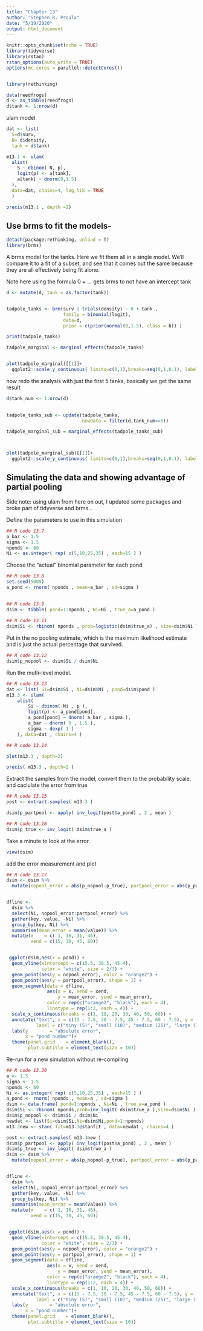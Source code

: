 ```yaml
---
title: "Chapter 13"
author: "Stephen R. Proulx"
date: "5/19/2020"
output: html_document
---
```


```r

knitr::opts_chunk$set(echo = TRUE)
library(tidyverse)
library(rstan)
rstan_options(auto_write = TRUE)
options(mc.cores = parallel::detectCores())


library(rethinking)

```


```r
data(reedfrogs)
d <- as_tibble(reedfrogs)
d$tank <- 1:nrow(d)
```

ulam model
```r
dat <- list(
  S=d$surv,
  N= d$density,
  tank = d$tank)

m13.1 <- ulam(
  alist(
    S ~ dbinom( N, p),
    logit(p) <- a[tank],
    a[tank] ~ dnorm(0,1.5)
  ),
  data=dat, chains=4, log_lik = TRUE
  )
```

```r
precis(m13.1 , depth =2)
```



## Use brms to fit the models-
```r
detach(package:rethinking, unload = T)
library(brms)
```


A brms model for the tanks. Here we fit them all in a single model. We'll compare it to a fit of a subset, and see that it comes out the same because they are all effectively being fit alone.

Note here using the formula  0 + ... gets  brms to not have an intercept tank
```r

d <- mutate(d, tank = as.factor(tank))


tadpole_tanks <- brm(surv | trials(density) ~ 0 + tank ,
                     family = binomial(logit),
                     data=d,
                     prior = c(prior(normal(0,1.5), class = b)) )
```



```r
print(tadpole_tanks)
```

```r
tadpole_marginal <- marginal_effects(tadpole_tanks) 


plot(tadpole_marginal)[[1]]+
  ggplot2::scale_y_continuous( limits=c(0,1),breaks=seq(0,1,0.1), labels=seq(0,1,0.1))
```
now redo the analysis with just the first 5 tanks, basically we get the same result
```r

d$tank_num <- 1:nrow(d)
 

tadpole_tanks_sub <- update(tadpole_tanks,
                            newdata = filter(d,tank_num<=5))

tadpole_marginal_sub = marginal_effects(tadpole_tanks_sub)



plot(tadpole_marginal_sub)[[1]]+
  ggplot2::scale_y_continuous( limits=c(0,1),breaks=seq(0,1,0.1), labels=seq(0,1,0.1))
```

## Simulating the data and showing advantage of partial pooling
Side note: using ulam from here on out, I updated some packages and broke part of tidyverse and brms...

Define the parameters to use in this simulation
```r
## R code 13.7
a_bar <- 1.5
sigma <- 1.5
nponds <- 60
Ni <- as.integer( rep( c(5,10,25,35) , each=15 ) )
```

Choose the "actual" binomial parameter for each pond
```r
## R code 13.8
set.seed(5005)
a_pond <- rnorm( nponds , mean=a_bar , sd=sigma )
 
```


```r
## R code 13.9
dsim <- tibble( pond=1:nponds , Ni=Ni , true_a=a_pond )  
 
## R code 13.11
dsim$Si <- rbinom( nponds , prob=logistic(dsim$true_a) , size=dsim$Ni )
```


Put in the no pooling estimate, which is the maximum likelihood estimate and is just the actual percentage that survived.
```r
## R code 13.12
dsim$p_nopool <- dsim$Si / dsim$Ni
```


Run the mutli-level model.
```r
## R code 13.13
dat <- list( Si=dsim$Si , Ni=dsim$Ni , pond=dsim$pond )
m13.3 <- ulam(
    alist(
        Si ~ dbinom( Ni , p ),
        logit(p) <- a_pond[pond],
        a_pond[pond] ~ dnorm( a_bar , sigma ),
        a_bar ~ dnorm( 0 , 1.5 ),
        sigma ~ dexp( 1 )
    ), data=dat , chains=4 )
```


```r
## R code 13.14

plot(m13.3 , depth=2)

precis( m13.3 , depth=2 )

```

Extract the samples from the model, convert them to the probability scale, and caclulate the error from true
```r
## R code 13.15
post <- extract.samples( m13.3 ) 

dsim$p_partpool <- apply( inv_logit(post$a_pond) , 2 , mean )

## R code 13.16
dsim$p_true <- inv_logit( dsim$true_a )
```


Take a minute to look at the error.
```r
view(dsim)
```


add the error measurement and plot
```r
## R code 13.17
dsim <- dsim %>%
  mutate(nopool_error = abs(p_nopool-p_true), partpool_error = abs(p_partpool-p_true))


dfline <- 
  dsim %>%
  select(Ni, nopool_error:partpool_error) %>%
  gather(key, value, -Ni) %>%
  group_by(key, Ni) %>%
  summarise(mean_error = mean(value)) %>%
  mutate(x    = c( 1, 16, 31, 46),
         xend = c(15, 30, 45, 60))


 ggplot(dsim,aes(x = pond)) +
  geom_vline(xintercept = c(15.5, 30.5, 45.4), 
             color = "white", size = 2/3) +
  geom_point(aes(y = nopool_error), color = "orange2") +
  geom_point(aes(y = partpool_error), shape = 1) +
  geom_segment(data = dfline, 
               aes(x = x, xend = xend, 
                   y = mean_error, yend = mean_error),
               color = rep(c("orange2", "black"), each = 4),
               linetype = rep(1:2, each = 4)) +
  scale_x_continuous(breaks = c(1, 10, 20, 30, 40, 50, 60)) +
  annotate("text", x = c(15 - 7.5, 30 - 7.5, 45 - 7.5, 60 - 7.5), y = .45, 
           label = c("tiny (5)", "small (10)", "medium (25)", "large (35)")) +
  labs(y        = "absolute error",
       x = "pond number")+
  theme(panel.grid    = element_blank(),
        plot.subtitle = element_text(size = 10))
```

Re-run for a new simulation without re-compiling
```r
## R code 13.20
a <- 1.5
sigma <- 1.5
nponds <- 60
Ni <- as.integer( rep( c(5,10,25,35) , each=15 ) )
a_pond <- rnorm( nponds , mean=a , sd=sigma )
dsim <- data.frame( pond=1:nponds , Ni=Ni , true_a=a_pond )
dsim$Si <- rbinom( nponds,prob=inv_logit( dsim$true_a ),size=dsim$Ni )
dsim$p_nopool <- dsim$Si / dsim$Ni
newdat <- list(Si=dsim$Si,Ni=dsim$Ni,pond=1:nponds)
m13.3new <- stan( fit=m13.3@stanfit , data=newdat , chains=4 )

post <- extract.samples( m13.3new )
dsim$p_partpool <- apply( inv_logit(post$a_pond) , 2 , mean )
dsim$p_true <- inv_logit( dsim$true_a )
dsim <- dsim %>%
  mutate(nopool_error = abs(p_nopool-p_true), partpool_error = abs(p_partpool-p_true))


dfline <- 
  dsim %>%
  select(Ni, nopool_error:partpool_error) %>%
  gather(key, value, -Ni) %>%
  group_by(key, Ni) %>%
  summarise(mean_error = mean(value)) %>%
  mutate(x    = c( 1, 16, 31, 46),
         xend = c(15, 30, 45, 60))


 ggplot(dsim,aes(x = pond)) +
  geom_vline(xintercept = c(15.5, 30.5, 45.4), 
             color = "white", size = 2/3) +
  geom_point(aes(y = nopool_error), color = "orange2") +
  geom_point(aes(y = partpool_error), shape = 1) +
  geom_segment(data = dfline, 
               aes(x = x, xend = xend, 
                   y = mean_error, yend = mean_error),
               color = rep(c("orange2", "black"), each = 4),
               linetype = rep(1:2, each = 4)) +
  scale_x_continuous(breaks = c(1, 10, 20, 30, 40, 50, 60)) +
  annotate("text", x = c(15 - 7.5, 30 - 7.5, 45 - 7.5, 60 - 7.5), y = .45, 
           label = c("tiny (5)", "small (10)", "medium (25)", "large (35)")) +
  labs(y        = "absolute error",
       x = "pond number")+
  theme(panel.grid    = element_blank(),
        plot.subtitle = element_text(size = 10))
```



